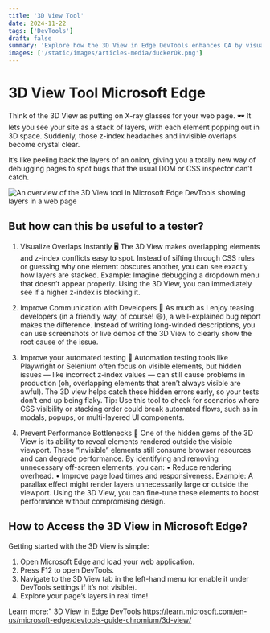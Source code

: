 ```yaml
---
title: '3D View Tool'
date: 2024-11-22
tags: ['DevTools']
draft: false
summary: 'Explore how the 3D View in Edge DevTools enhances QA by visualizing overlaps and optimizing performance.'
images: ['/static/images/articles-media/duckerOk.png']
---
```


# 3D View Tool Microsoft Edge

Think of the 3D View as putting on X-ray glasses for your web page. 🕶️ It lets you see your site as a stack of layers, with each element popping out in 3D space. Suddenly, those z-index headaches and invisible overlaps become crystal clear.

It’s like peeling back the layers of an onion, giving you a totally new way of debugging pages to spot bugs that the usual DOM or CSS inspector can’t catch.

![An overview of the 3D View tool in Microsoft Edge DevTools showing layers in a web page](/static/images/articles-media/3dview.webp)

## But how can this be useful to a tester?

1. Visualize Overlaps Instantly 🖥️
   The 3D View makes overlapping elements and z-index conflicts easy to spot. Instead of sifting through CSS rules or guessing why one element obscures another, you can see exactly how layers are stacked.
   Example: Imagine debugging a dropdown menu that doesn’t appear properly. Using the 3D View, you can immediately see if a higher z-index is blocking it.

2. Improve Communication with Developers 🎯
   As much as I enjoy teasing developers (in a friendly way, of course! 😄), a well-explained bug report makes the difference. Instead of writing long-winded descriptions, you can use screenshots or live demos of the 3D View to clearly show the root cause of the issue.

3. Improve your automated testing 🤖
   Automation testing tools like Playwright or Selenium often focus on visible elements, but hidden issues — like incorrect z-index values ​​— can still cause problems in production (oh, overlapping elements that aren’t always visible are awful). The 3D view helps catch these hidden errors early, so your tests don’t end up being flaky.
   Tip: Use this tool to check for scenarios where CSS visibility or stacking order could break automated flows, such as in modals, popups, or multi-layered UI components.

4. Prevent Performance Bottlenecks 🚀
   One of the hidden gems of the 3D View is its ability to reveal elements rendered outside the visible viewport. These “invisible” elements still consume browser resources and can degrade performance. By identifying and removing unnecessary off-screen elements, you can:
   • Reduce rendering overhead.
   • Improve page load times and responsiveness.
   Example: A parallax effect might render layers unnecessarily large or outside the viewport. Using the 3D View, you can fine-tune these elements to boost performance without compromising design.

## How to Access the 3D View in Microsoft Edge?

Getting started with the 3D View is simple:

1. Open Microsoft Edge and load your web application.
2. Press F12 to open DevTools.
3. Navigate to the 3D View tab in the left-hand menu (or enable it under DevTools settings if it’s not visible).
4. Explore your page’s layers in real time!

Learn more:" 3D View in Edge DevTools https://learn.microsoft.com/en-us/microsoft-edge/devtools-guide-chromium/3d-view/
